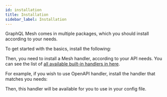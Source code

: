 ```yaml
---
id: installation
title: Installation
sidebar_label: Installation
---
```


GraphQL Mesh comes in multiple packages, which you should install according to your needs.

To get started with the basics, install the following:

<PackageInstall packages="graphql @graphql-mesh/cli" />

Then, you need to install a Mesh handler, according to your API needs. You can see the list of [all available built-in handlers in here](/docs/handlers/handlers-introduction).

For example, if you wish to use OpenAPI handler, install the handler that matches you needs:

<PackageInstall packages="graphql @graphql-mesh/openapi" />

Then, this handler will be available for you to use in your config file.
